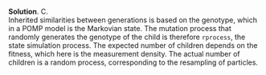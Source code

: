 
\color{blue}

**Solution**. C.\
Inherited similarities between generations is based on the genotype, which in a POMP model is the Markovian state.
The mutation process that randomly generates the genotype of the child is therefore `rprocess`, the state simulation process.
The expected number of children depends on the fitness, which here is the measurement density.
The actual number of children is a random process, corresponding to the resampling of particles.

\color{black}

